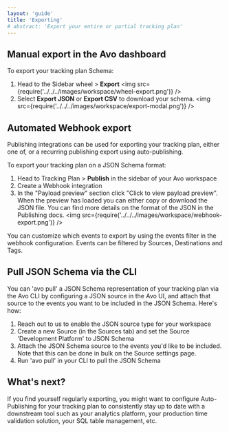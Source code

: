 ```yaml
---
layout: 'guide'
title: 'Exporting'
# abstract: 'Export your entire or partial tracking plan'
---
```




## Manual export in the Avo dashboard

To export your tracking plan Schema:

1. Head to the Sidebar wheel > **Export**
<img src={require('../../../images/workspace/wheel-export.png')} />
2. Select **Export JSON** or **Export CSV** to download your schema.
<img src={require('../../../images/workspace/export-modal.png')} />

## Automated Webhook export

<Link passHref href="/workspace/tracking-plan/publishing"><a>Publishing integrations</a></Link> can be used for exporting your tracking plan, either one of, or a recurring publishing export using auto-publishing.

To export your tracking plan on a JSON Schema format:

1. Head to Tracking Plan > **Publish** in the sidebar of your Avo workspace
2. Create a Webhook integration
3. In the "Payload preview" section click "Click to view payload preview". When the preview has loaded you can either copy or download the JSON file. You can find more details on the format of the JSON in the <Link passHref href="/workspace/tracking-plan/publishing#tracking-plan-model"><a>Publishing docs</a></Link>.
<img src={require('../../../images/workspace/webhook-export.png')} />

You can customize which events to export by using the events filter in the webhook configuration. Events can be filtered by Sources, Destinations and Tags.

## Pull JSON Schema via the CLI

You can 'avo pull' a JSON Schema representation of your tracking plan via the Avo CLI by configuring a JSON source in the Avo UI, and attach that source to the events you want to be included in the JSON Schema. Here's how:

1. Reach out to us to enable the JSON source type for your workspace
2. Create a new Source (in the Sources tab) and set the Source 'Development Platform' to JSON Schema
4. Attach the JSON Schema source to the events you'd like to be included. Note that this can be done in bulk on the Source settings page.
5. Run 'avo pull' in your CLI to pull the JSON Schema


## What's next?

If you find yourself regularly exporting, you might want to <Link passHref href="/workspace/tracking-plan/publishing"><a>configure Auto-Publishing</a></Link> for your tracking plan to consistently stay up to date with a downstream tool such as your analytics platform, your production time validation solution, your SQL table management, etc.